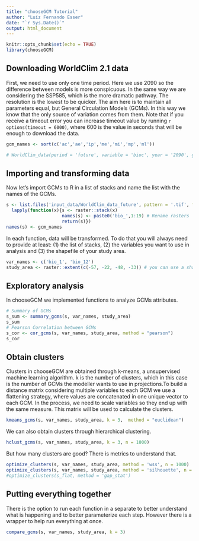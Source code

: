 ```yaml
---
title: "chooseGCM Tutorial"
author: "Luíz Fernando Esser"
date: "`r Sys.Date()`"
output: html_document
---
```


```r
knitr::opts_chunk$set(echo = TRUE)
library(chooseGCM)
```


## Downloading WorldClim 2.1 data

First, we need to use only one time period. Here we use 2090 so the difference between models is more conspicuous. In the same way we are considering the SSP585, which is the more dramatic pathway. The resolution is the lowest to be quicker. The aim here is to maintain all parameters equal, but General Circulation Models (GCMs). In this way we know that the only source of variation comes from them. Note that if you receive a timeout error you can increase timeout value by running `r options(timeout = 6000)`, where 600 is the value in seconds that will be enough to download the data.

```r
gcm_names <- sort(c('ac','ae','ip','me','mi','mp','ml'))

# WorldClim_data(period = 'future', variable = 'bioc', year = '2090', gcm = gcm_names, ssp = '585', resolution = 10)
```


## Importing and transforming data

Now let's import GCMs to R in a list of stacks and name the list with the names of the GCMs.

```r
s <- list.files('input_data/WorldClim_data_future', pattern = '.tif', full.names = T) |>
  lapply(function(x){s <- raster::stack(x)
                     names(s) <- paste0('bio_',1:19) # Rename rasters
                     return(s)})
names(s) <- gcm_names
```


In each function, data will be transformed. To do that you will always need to provide at least: (1) the list of stacks, (2) the variables you want to use in analysis and (3) the shapefile of your study area. 

```r
var_names <- c('bio_1', 'bio_12')
study_area <- raster::extent(c(-57, -22, -48, -33)) # you can use a shapefile here
```


## Exploratory analysis

In chooseGCM we implemented functions to analyze GCMs attributes.

```r
# Summary of GCMs
s_sum <- summary_gcms(s, var_names, study_area)
s_sum
# Pearson Correlation between GCMs
s_cor <- cor_gcms(s, var_names, study_area, method = "pearson")
s_cor
```


## Obtain clusters

Clusters in chooseGCM are obtained through k-means, a unsupervised machine learning algorithm. k is the number of clusters, which in this case is the number of GCMs the modeller wants to use in projections.To build a distance matrix considering multiple variables to each GCM we use a flattening strategy, where values are concatenated in one unique vector to each GCM. In the process, we need to scale variables so they end up with the same measure. This matrix will be used to calculate the clusters.

```r
kmeans_gcms(s, var_names, study_area, k = 3,  method = "euclidean")
```


We can also obtain clusters through hierarchical clustering.

```r
hclust_gcms(s, var_names, study_area, k = 3, n = 1000)
```


But how many clusters are good? There is metrics to understand that.

```r
optimize_clusters(s, var_names, study_area, method = 'wss', n = 1000)
optimize_clusters(s, var_names, study_area, method = 'silhouette', n = 1000)
#optimize_clusters(s_flat, method = 'gap_stat')
```


## Putting everything together

There is the option to run each function in a separate to better understand what is happening and to better parameterize each step. However there is a wrapper to help run everything at once.

```r
compare_gcms(s, var_names, study_area, k = 3)
```

